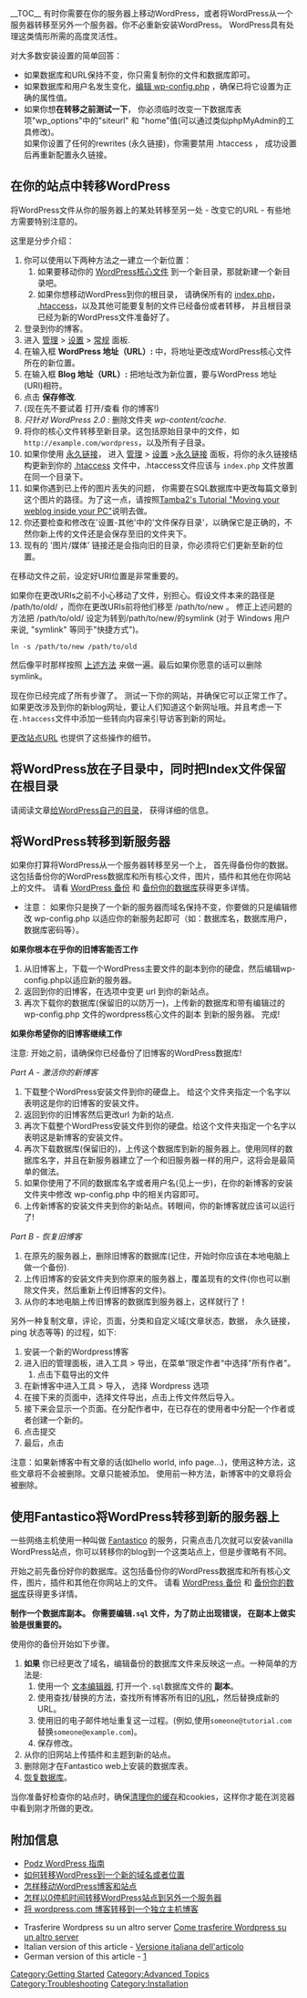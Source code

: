 {{Languages|
{{en|Moving WordPress}}
{{ja|Moving WordPress}}
{{ru|Перемещение WordPress}}
{{zh-cn|WordPress 博客搬家}}
}}

__TOC__
有时你需要在你的服务器上移动WordPress，或者将WordPress从一个服务器转移至另外一个服务器。你不必重新安装WordPress。 WordPress具有处理这类情形所需的高度灵活性。

对大多数安装设置的简单回答：
* 如果数据库和URL保持不变，你只需复制你的文件和数据库即可。
* 如果数据库和用户名发生变化，[[Editing wp-config.php|编辑 wp-config.php]] ，确保已将它设置为正确的属性值。
* 如果你想'''在转移之前测试一下'''， 你必须临时改变一下数据库表项"wp_options"中的"siteurl" 和 "home"值(可以通过类似phpMyAdmin的工具修改)。<br />如果你设置了任何的rewrites (永久链接)，你需要禁用 .htaccess ， 成功设置后再重新配置永久链接。

==在你的站点中转移WordPress==

将WordPress文件从你的服务器上的某处转移至另一处 - 改变它的URL - 有些地方需要特别注意的。

这里是分步介绍：

# 你可以使用以下两种方法之一建立一个新位置：
## 如果要移动你的 [[WordPress Files|WordPress核心文件]] 到一个新目录，那就新建一个新目录吧。
## 如果你想移动WordPress到你的根目录， 请确保所有的 [[WordPress Files|index.php]]， [[Glossary#.htaccess|.htaccess]]，以及其他可能要复制的文件已经备份或者转移， 并且根目录已经为新的WordPress文件准备好了。
# 登录到你的博客。
# 进入 [[Administration Panels|管理]] > [[Administration Panels#Options - Configuration_Settings|设置]] > [[Settings General SubPanel|常规]] 面板.
# 在输入框 '''WordPress 地址（URL）:''' 中，将地址更改成WordPress核心文件所在的新位置。
# 在输入框 '''Blog 地址（URL）:''' 把地址改为新位置，要与WordPress 地址 (URI)相符。
# 点击 '''保存修改'''.
# (现在先不要试着 打开/查看 你的博客!)
# ''只针对 WordPress 2.0 :'' 删除文件夹 ''wp-content/cache''.
# 将你的核心文件转移至新目录。这包括原始目录中的文件，如<tt><nowiki> http://example.com/wordpress</nowiki></tt>，以及所有子目录。 
# 如果你使用 [[Using Permalinks|永久链接]]， 进入 [[Administration Panels|管理]] > [[:Administration_Panels#Options_-_Configuration_Settings|设置]] >[[Settings_Permalinks_SubPanel|永久链接]] 面板，将你的永久链接结构更新到你的 [[Glossary#.htaccess|.htaccess]] 文件中，.htaccess文件应该与 <tt>index.php</tt> 文件放置在同一个目录下。
# 如果你遇到已上传的图片丢失的问题， 你需要在SQL数据库中更改每篇文章到这个图片的路径。为了这一点，请按照[http://www.tamba2.org.uk/wordpress/move3 Tamba2's Tutorial "Moving your weblog inside your PC"]说明去做。
# 你还要检查和修改在'设置-其他'中的'文件保存目录'，以确保它是正确的，不然你新上传的文件还是会保存至旧的文件夹下。
# 现有的 '图片/媒体' 链接还是会指向旧的目录，你必须将它们更新至新的位置。

在移动文件之前，设定好URI位置是非常重要的。

如果你在更改URIs之前不小心移动了文件，别担心。假设文件本来的路径是 /path/to/old/ ，而你在更改URIs前将他们移至 /path/to/new 。 修正上述问题的方法把 /path/to/old/ 设定为转到/path/to/new/的symlink (对于 Windows 用户来说, "symlink" 等同于"快捷方式")。  

<pre>ln -s /path/to/new /path/to/old</pre>

然后像平时那样按照 [[WordPress博客搬家#在你的站点中转移WordPress | 上述方法]] 来做一遍。最后如果你愿意的话可以删除symlink。 

现在你已经完成了所有步骤了。 测试一下你的网站，并确保它可以正常工作了。如果更改涉及到你的新blog网址，要让人们知道这个新网址哦。并且考虑一下在<tt>.htaccess</tt>文件中添加一些转向内容来引导访客到新的网址。

[[Changing The Site URL|更改站点URL]] 也提供了这些操作的细节。

== 将WordPress放在子目录中，同时把Index文件保留在根目录==
请阅读文章[[Giving WordPress Its Own Directory|给WordPress自己的目录]]， 获得详细的信息。 

==将WordPress转移到新服务器==

如果你打算将WordPress从一个服务器转移至另一个上， 首先得备份你的数据。这包括备份你的WordPress数据库和所有核心文件，图片，插件和其他在你网站上的文件。 请看 [[WordPress Backups|WordPress 备份]] 和 [[Backing Up Your Database|备份你的数据库]]获得更多详情。
*注意： 如果你只是换了一个新的服务器而域名保持不变，你要做的只是编辑修改 wp-config.php 以适应你的新服务起即可（如：数据库名，数据库用户，数据库密码等）。

'''如果你根本在乎你的旧博客能否工作'''

#从旧博客上，下载一个WordPress主要文件的副本到你的硬盘，然后编辑wp-config.php以适应新的服务器。
#返回到你的旧博客，在选项中变更 url 到你的新站点。 
#再次下载你的数据库(保留旧的以防万一)，上传新的数据库和带有编辑过的 wp-config.php 文件的wordpress核心文件的副本 到新的服务器。 完成! 

'''如果你希望你的旧博客继续工作'''

注意: 开始之前，请确保你已经备份了旧博客的WordPress数据库! 

''Part A - 激活你的新博客''
#下载整个WordPress安装文件到你的硬盘上。 给这个文件夹指定一个名字以表明这是你的旧博客的安装文件。 
#返回到你的旧博客然后更改url 为新的站点. 
#再次下载整个WordPress安装文件到你的硬盘。给这个文件夹指定一个名字以表明这是新博客的安装文件。
#再次下载数据库(保留旧的)，上传这个数据库到新的服务器上。使用同样的数据库名字，并且在新服务器建立了一个和旧服务器一样的用户，这将会是最简单的做法。
#如果你使用了不同的数据库名字或者用户名(见上一步)，在你的新博客的安装文件夹中修改 wp-config.php 中的相关内容即可。
#上传新博客的安装文件夹到你的新站点。转眼间，你的新博客就应该可以运行了! 

''Part B - 恢复旧博客''
#在原先的服务器上，删除旧博客的数据库(记住，开始时你应该在本地电脑上做一个备份).
#上传旧博客的安装文件夹到你原来的服务器上，覆盖现有的文件(你也可以删除文件夹，然后重新上传旧博客的文件)。
#从你的本地电脑上传旧博客的数据库到服务器上，这样就行了！

另外一种复制文章，评论，页面，分类和自定义域(文章状态，数据， 永久链接， ping 状态等等) 的过程，如下: 
#安装一个新的Wordpress博客
#进入旧的管理面板，进入工具 > 导出，在菜单”限定作者“中选择"所有作者"。 
## 点击下载导出的文件
#在新博客中进入工具 > 导入， 选择 Wordpress 选项
#在接下来的页面中，选择文件导出，点击上传文件然后导入。 
#接下来会显示一个页面。在分配作者中，在已存在的使用者中分配一个作者或者创建一个新的。
#点击提交
#最后，点击

注意：如果新博客中有文章的话(如hello world, info page...)，使用这种方法，这些文章将不会被删除。文章只能被添加。 使用前一种方法，新博客中的文章将会被删除。 

==使用Fantastico将WordPress转移到新的服务器上==

一些网络主机使用一种叫做 [http://netenberg.com/fantastico.php Fantastico] 的服务，只需点击几次就可以安装vanilla WordPress站点，你可以转移你的blog到一个这类站点上，但是步骤略有不同。

开始之前先备份好你的数据库。这包括备份你的WordPress数据库和所有核心文件，图片，插件和其他在你网站上的文件。 请看 [[WordPress Backups|WordPress 备份]] 和 [[Backing Up Your Database|备份你的数据库]]获得更多详情。

'''制作一个数据库副本。 你需要编辑<code>.sql</code> 文件，为了防止出现错误， 在副本上做实验是很重要的。'''

使用你的备份开始如下步骤。

#'''如果''' 你已经更改了域名，编辑备份的数据库文件来反映这一点。一种简单的方法是:
##使用一个 [[Glossary#文本编辑器|文本编辑器]], 打开一个<code>.sql</code>数据库文件的 '''副本'''。
##使用查找/替换的方法，查找所有博客所有旧的[[Glossary#URL|URL]]，然后替换成新的URL。
## 使用旧的电子邮件地址重复这一过程。(例如,使用<tt>someone@tutorial.com</tt>替换<tt>someone@example.com</tt>)。
## 保存修改。
#从你的旧网站上传插件和主题到新的站点。
#删除刚才在Fantastico web上安装的数据库表。
#[[Restoring Your Database From Backup|恢复数据库]]。

当你准备好检查你的站点时，确保[[I Make Changes and Nothing Happens|清理你的缓存]]和cookies，这样你才能在浏览器中看到刚才所做的更改。

[[Category:Getting Started]]
[[Category:Advanced Topics]]
[[Category:Troubleshooting]]
[[Category:Installation]]

== 附加信息  ==
* [http://www.tamba2.org.uk/wordpress/ Podz WordPress 指南]
* [http://www.mydigitallife.info/2007/10/01/how-to-move-wordpress-blog-to-new-domain-or-location/ 如何转移WordPress到一个新的域名或者位置]
* [http://www.velvetblues.com/web-development-blog/how-to-move-a-wordpress-blog-or-website/ 怎样移动WordPress博客和站点]
* [http://www.prelovac.com/vladimir/how-to-move-wordpress-site-to-another-server-with-zero-downtime 怎样以0停机时间转移WordPress站点到另外一个服务器]
*[http://www.problogger.net/archives/2009/01/03/how-to-move-from-wordpresscom-to-wordpressorg/ 将 wordpress.com 博客转移到一个独立主机博客]

* Trasferire Wordpress su un altro server [http://www.nemoprincess.it/wordpress/diario-di-bordo/trasferire-wordpress-su-un-nuovo-server.html Come trasferire Wordpress su un altro server]
* Italian version of this article - [http://www.valent-blog.eu/2007/09/14/trasferire-wordpress/ Versione italiana dell'articolo] 
* German version of this article - [http://blogs-optimieren.de/2008/01/13/wordpress-korrekt-umziehen/]

{{zh-cn:Stub}}